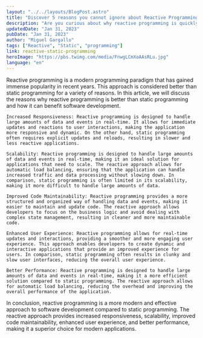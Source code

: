 ```yaml
---
layout: "../../layouts/BlogPost.astro"
title: "Discover 5 reasons you cannot ignore about Reactive Programming is better than Static Programming"
description: "Are you curious about why reactive programming is quickly becoming the preferred approach in software development? In this article, we dive into the top 5 reasons why reactive programming is better than static programming and how it can benefit your next project. From increased responsiveness to improved code maintainability, read on to find out why reactive programming is the future of software development."
updatedDate: "Jan 31, 2023"
pubDate: "Jan 31, 2023"
author: "Miguel Gargallo"
tags: ["Reactive", "Static", "programming"]
link: reactive-static-programming
heroImage: "https://pbs.twimg.com/media/FnwgLCmXoAAsRLu.jpg"
language: "en"
---
```


Reactive programming is a modern programming paradigm that has gained immense popularity in recent years. This approach is considered better than static programming for a variety of reasons. In this article, we will discuss the reasons why reactive programming is better than static programming and how it can benefit software development.

    Increased Responsiveness: Reactive programming is designed to handle large amounts of data and events in real-time. It allows for immediate updates and reactions to user interactions, making the application more responsive and dynamic. On the other hand, static programming often requires explicit updates and reloads, resulting in slower and less reactive applications.

    Scalability: Reactive programming is designed to handle large amounts of data and events in real-time, making it an ideal solution for applications that need to scale. The reactive approach allows for automatic load balancing, ensuring that the application can handle increased traffic and data processing without slowing down. In comparison, static programming is often limited in its scalability, making it more difficult to handle large amounts of data.

    Improved Code Maintainability: Reactive programming provides a more structured and organized way of handling data and events, making it easier to maintain and update code. The reactive approach allows developers to focus on the business logic and avoid dealing with complex state management, resulting in cleaner and more maintainable code.

    Enhanced User Experience: Reactive programming allows for real-time updates and interactions, providing a smoother and more engaging user experience. This approach enables developers to create dynamic and interactive applications that provide an improved experience for users. In comparison, static programming often results in clunky and slow user interfaces, reducing the overall user experience.

    Better Performance: Reactive programming is designed to handle large amounts of data and events in real-time, making it a more efficient solution compared to static programming. The reactive approach allows for automatic load balancing, reducing the overhead and improving the overall performance of the application.

In conclusion, reactive programming is a more modern and effective approach to software development compared to static programming. The reactive approach provides increased responsiveness, scalability, improved code maintainability, enhanced user experience, and better performance, making it a superior choice for modern applications.